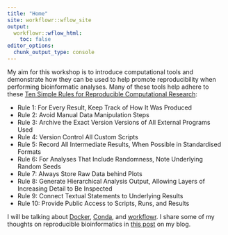 ```yaml
---
title: "Home"
site: workflowr::wflow_site
output:
  workflowr::wflow_html:
    toc: false
editor_options:
  chunk_output_type: console
---
```


My aim for this workshop is to introduce computational tools and demonstrate how they can be used to help promote reproducibility when performing bioinformatic analyses. Many of these tools help adhere to these [Ten Simple Rules for Reproducible Computational Research](https://doi.org/10.1371/journal.pcbi.1003285):

* Rule 1: For Every Result, Keep Track of How It Was Produced
* Rule 2: Avoid Manual Data Manipulation Steps
* Rule 3: Archive the Exact Version Versions of All External Programs Used
* Rule 4: Version Control All Custom Scripts
* Rule 5: Record All Intermediate Results, When Possible in Standardised Formats
* Rule 6: For Analyses That Include Randomness, Note Underlying Random Seeds
* Rule 7: Always Store Raw Data behind Plots
* Rule 8: Generate Hierarchical Analysis Output, Allowing Layers of Increasing Detail to Be Inspected
* Rule 9: Connect Textual Statements to Underlying Results
* Rule 10: Provide Public Access to Scripts, Runs, and Results

I will be talking about [Docker](docker.html), [Conda](conda.html), and [workflowr](https://jdblischak.github.io/workflowr/articles/wflow-09-workshop.html). I share some of my thoughts on reproducible bioinformatics in [this post](https://davetang.org/muse/2019/12/04/reproducible-bioinformatics/) on my blog.
